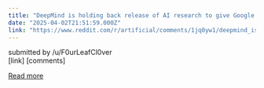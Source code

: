 ```yaml
---
title: "DeepMind is holding back release of AI research to give Google an edge"
date: "2025-04-02T21:51:59.000Z"
link: "https://www.reddit.com/r/artificial/comments/1jq0yw1/deepmind_is_holding_back_release_of_ai_research/"
---
```


submitted by    /u/F0urLeafCl0ver  
 [link]   [comments]

[Read more](https://www.reddit.com/r/artificial/comments/1jq0yw1/deepmind_is_holding_back_release_of_ai_research/)
